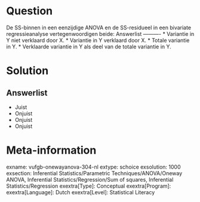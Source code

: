 Question
========

De SS-binnen in een eenzijdige ANOVA en de SS-residueel in een bivariate regressieanalyse vertegenwoordigen beide: 
Answerlist
----------
* Variantie in Y niet verklaard door X.
* Variantie in Y verklaard door X.
* Totale variantie in Y.
* Verklaarde variantie in Y als deel van de totale variantie in Y.

Solution
========

Answerlist
----------
* Juist
* Onjuist
* Onjuist
* Onjuist

Meta-information
================
exname: vufgb-onewayanova-304-nl
extype: schoice
exsolution: 1000
exsection: Inferential Statistics/Parametric Techniques/ANOVA/Oneway ANOVA, Inferential Statistics/Regression/Sum of squares, Inferential Statistics/Regression
exextra[Type]: Conceptual
exextra[Program]: 
exextra[Language]: Dutch
exextra[Level]: Statistical Literacy
